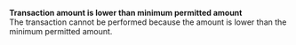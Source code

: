   
<Card title="001012" href="/development-ressources/errors/codes/001012">  

 **Transaction amount is lower than minimum permitted amount**  
 The transaction cannot be performed because the amount is lower than the minimum permitted amount.  

</Card>